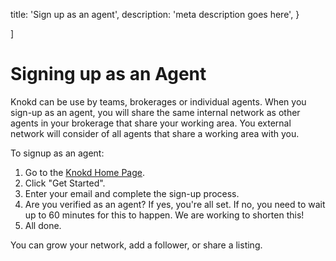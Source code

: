 
  title: 'Sign up as an agent',
  description:
    'meta description goes here',
}

]

<HeroPattern />

# Signing up as an Agent

Knokd can be use by teams, brokerages or individual agents. When you sign-up as an agent, you will share the same internal network as other agents in your brokerage that share your working area. You external network will consider of all agents that share a working area with you. 

To signup as an agent:

1. Go to the <a href="https://www.knokd.ca/" target="_blank">Knokd Home Page</a>.
2. Click "Get Started".
3. Enter your email and complete the sign-up process.
4. Are you verified as an agent? If yes, you're all set. If no, you need to wait up to 60 minutes for this to happen. We are working to shorten this!
5. All done.

You can grow your network, add a follower, or share a listing. 